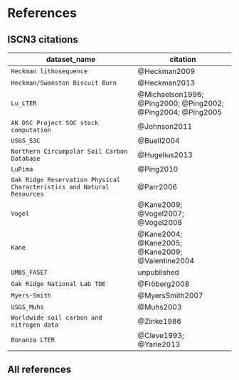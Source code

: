 # References

## ISCN3 citations

dataset_name | citation
-------------|----------
`Heckman lithosequence` | @Heckman2009
`Heckman/Swanston Biscuit Burn` | @Heckman2013
`Lu_LTER` | @Michaelson1996; @Ping2000; @Ping2002; @Ping2004; @Ping2005
`AK DSC Project SOC stock computation` | @Johnson2011
`USGS_S3C` | @Buell2004
`Northern Circumpolar Soil Carbon Database` | @Hugelius2013
`LuPima` | @Ping2010
`Oak Ridge Reservation Physical Characteristics and Natural Resources` | @Parr2006
`Vogel` |  @Kane2009; @Vogel2007; @Vogel2008
`Kane` |  @Kane2004; @Kane2005; @Kane2009; @Valentine2004
`UMBS_FASET` | unpublished
`Oak Ridge National Lab TDE`| @Fröberg2008
`Myers-Smith` | @MyersSmith2007
`USGS_Muhs` | @Muhs2003
`Worldwide soil carbon and nitrogen data` | @Zinke1986
`Bonanza LTER` | @Cleve1993; @Yarie2013

## All references